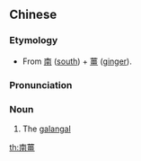 {{also|南姜}}
==Chinese==
{{zh-forms|s=南姜}}

===Etymology===
* From [[南]] ([[south]]) + [[薑]] ([[ginger]]).

===Pronunciation===
{{zh-pron
|m=nánjiāng
|cat=n
}}

===Noun===
{{zh-noun}}

# The [[galangal]]

[[th:南薑]]